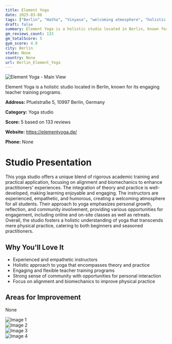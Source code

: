 ```yaml
---
title: Element Yoga
date: 2025-03-08
tags: ["Berlin", "Hatha", "Vinyasa", "welcoming atmosphere", "holistic training", "Berlin"]  
draft: false
summary: Element Yoga is a holistic studio located in Berlin, known for its engaging teacher training programs.
gm_reviews_count: 133
gm_totalScore: 5
gym_score: 4.9
city: Berlin
state: None
country: None
url: Berlin_Element_Yoga
---
```


<div className="aspect-[16/9] relative my-8">
  <img 
    src="https://lh5.googleusercontent.com/p/AF1QipME-7lC3DBe3lUWMB-pGmMJAwefrg3TyGfgkWPm=w1920-h1080-k-no"
    alt="Element Yoga - Main View"
    className="object-cover absolute inset-0 w-full h-full rounded-lg"
  />
</div>

Element Yoga is a holistic studio located in Berlin, known for its engaging teacher training programs.

**Address:** Pfuelstraße 5, 10997 Berlin, Germany

**Category:** Yoga studio

**Score:** 5 based on 133 reviews

**Website:** https://elementyoga.de/

**Phone:** None

# Studio Presentation

This yoga studio offers a unique blend of rigorous academic training and practical application, focusing on alignment and biomechanics to enhance practitioners' experiences.
The integration of theory and practice is well-developed, making learning enjoyable and engaging. The instructors are experienced, empathetic, and humorous, creating a welcoming atmosphere for all students.
Their approach to yoga emphasizes personal growth, reflection, and community involvement, providing various opportunities for engagement, including online and on-site classes as well as retreats. Overall, the studio fosters a holistic understanding of yoga that transcends mere physical practice, catering to both beginners and seasoned practitioners.

## Why You'll Love It

- Experienced and empathetic instructors
- Holistic approach to yoga that encompasses theory and practice
- Engaging and flexible teacher training programs
- Strong sense of community with opportunities for personal interaction
- Focus on alignment and biomechanics to improve physical practice

## Areas for Improvement

None

<div className="grid grid-cols-1 xl:grid-cols-2 gap-4 my-8">
<div className="aspect-[4/3] relative"><img src="https://lh3.googleusercontent.com/p/AF1QipP4i_YpCe0xzGe3Xp3A-6G4L5PIaZN0J1k8LxVu=w1920-h1080-k-no" alt="Image 1" className="object-cover absolute inset-0 w-full h-full rounded-lg" /></div>
<div className="aspect-[4/3] relative"><img src="https://lh5.googleusercontent.com/p/AF1QipPs3RuKhLTlVWW6H8edDq64V2BuIBEeNpXgAJ6L=w1920-h1080-k-no" alt="Image 2" className="object-cover absolute inset-0 w-full h-full rounded-lg" /></div>
<div className="aspect-[4/3] relative"><img src="https://lh5.googleusercontent.com/p/AF1QipM6uc5ypX1XkMepuKSvbvAIYwI8k9gmIF5fGpyP=w1920-h1080-k-no" alt="Image 3" className="object-cover absolute inset-0 w-full h-full rounded-lg" /></div>
<div className="aspect-[4/3] relative"><img src="https://lh5.googleusercontent.com/p/AF1QipNxM5p51z527Z1Fkia5f8av0chi4MA-tdu6aMEP=w1920-h1080-k-no" alt="Image 4" className="object-cover absolute inset-0 w-full h-full rounded-lg" /></div>
</div>
